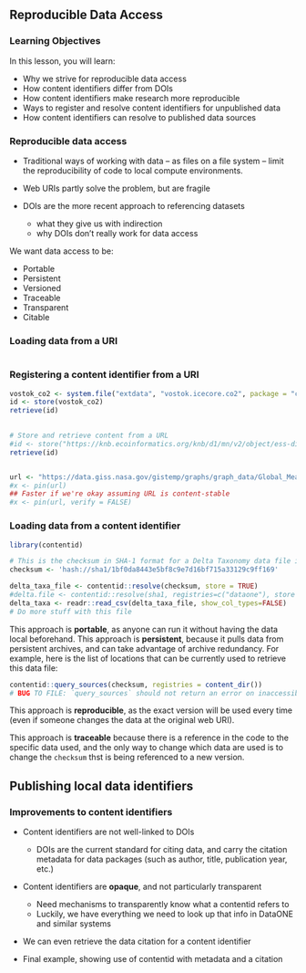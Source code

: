## Reproducible Data Access

### Learning Objectives

In this lesson, you will learn:

* Why we strive for reproducible data access
* How content identifiers differ from DOIs
* How content identifiers make research more reproducible
* Ways to register and resolve content identifiers for unpublished data
* How content identifiers can resolve to published data sources

### Reproducible data access

- Traditional ways of working with data -- as files on a file system -- limit the 
reproducibility of code to local compute environments.

- Web URIs partly solve the problem, but are fragile

- DOIs are the more recent approach to referencing datasets
    - what they give us with indirection
    - why DOIs don't really work for data access

We want data access to be:

- Portable
- Persistent
- Versioned
- Traceable
- Transparent
- Citable

### Loading data from a URI

```r

```

### Registering a content identifier from a URI

```r
vostok_co2 <- system.file("extdata", "vostok.icecore.co2", package = "contentid")
id <- store(vostok_co2)
retrieve(id)
 

# Store and retrieve content from a URL 
#id <- store("https://knb.ecoinformatics.org/knb/d1/mn/v2/object/ess-dive-457358fdc81d3a5-20180726T203952542")
retrieve(id)


url <- "https://data.giss.nasa.gov/gistemp/graphs/graph_data/Global_Mean_Estimates_based_on_Land_and_Ocean_Data/graph.txt"
#x <- pin(url)
## Faster if we're okay assuming URL is content-stable
#x <- pin(url, verify = FALSE)
```

### Loading data from a content identifier

```r
library(contentid)
```

```r
# This is the checksum in SHA-1 format for a Delta Taxonomy data file in CSV format
checksum <- 'hash://sha1/1bf0da8443e5bf8c9e7d16bf715a33129c9ff169'

delta_taxa_file <- contentid::resolve(checksum, store = TRUE)
#delta.file <- contentid::resolve(sha1, registries=c("dataone"), store = FALSE)
delta_taxa <- readr::read_csv(delta_taxa_file, show_col_types=FALSE)
# Do more stuff with this file
```

This approach is **portable**, as anyone can run it without having the data local beforehand.
This approach is **persistent**, because it pulls data from persistent archives, and can take advantage of archive redundancy. For example, here is the list of locations that can be currently used to 
retrieve this data file:

```r
contentid::query_sources(checksum, registries = content_dir())
# BUG TO FILE: `query_sources` should not return an error on inaccessible repos -- it should skip them and produce a warning, so that the local repo will still work when disconnected from the internet
```

This approach is **reproducible**, as the exact version will be used every time (even if someone changes the data at the original web URI).

This approach is **traceable** because there is a reference in the code to the specific data used, and the only way to change which data are used is to change the `checksum` thst is being referenced to a new version.

## Publishing local data identifiers

### Improvements to content identifiers

- Content identifiers are not well-linked to DOIs
    - DOIs are the current standard for citing data, and carry the citation metadata for data packages (such as author, title, publication year, etc.)

- Content identifiers are **opaque**, and not particularly transparent
    - Need mechanisms to transparently know what a contentid refers to
    - Luckily, we have everything we need to look up that info in DataONE and similar systems
    
- We can even retrieve the data citation for a content identifier
    
- Final example, showing use of contentid with metadata and a citation

```r

```


